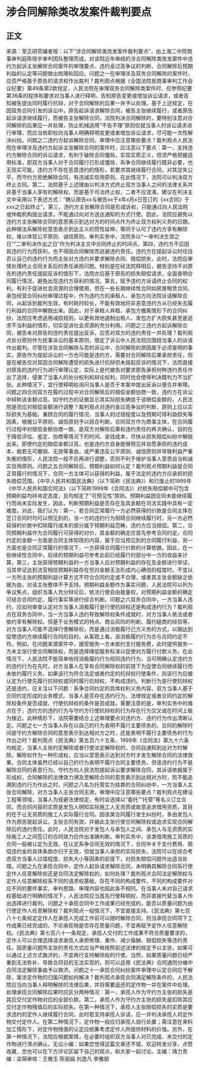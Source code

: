 # 涉合同解除类改发案件裁判要点
## 正文
来源：至正研究编者按：以下“涉合同解除类改发案件裁判要点”，由上海二中院商事审判庭陈晓宇审判团队整理而成，对该院近年审结的涉合同解除类改发案件中违约方起诉主张解除合同案件的审理要点、违约金过高争议的判断、合同解除后预期利益的认定等问题做出梳理和回应。问题之一在审理涉及双务合同解除的案件时，应否严格基于原告的请求权作出裁判？裁判观点根据《全国法院民商事审判工作会议纪要》第49条第2款规定，人民法院在审理双务合同解除类案件时，应参照纪要第36条的程序和要求对当事人进行释明，告知原告变更或增加诉讼请求，或者告知被告提出同时履行抗辩，对于合同解除的后果一并予以处理。基于上述规定，在因双务合同引发的诉讼中，原告起诉请求解除合同，被告主张继续履行，或者原告起诉请求继续履行，而被告主张解除合同，法院判决合同解除的，要特别注意对合同解除的后果应一并处理，防止机械适用“不告不理”原则仅就当事人的诉讼请求进行审理，而应当依职权向当事人明确释明变更或者增加诉讼请求，尽可能一次性解决纠纷。问题之二违约方起诉解除合同，审理中应注意哪些要点？裁判观点人民法院在审理涉及违约方起诉主张解除合同的案件时，应注意以下要点：第一，支持违约方解除合同的诉讼请求，有利于破除合同僵局，实现实质正义，但须严格把握适用标准，即双方当事人对于合同履行已形成僵局，系争合同继续履行既非必要，也无现实可能，违约方不存在恶意违约的情形，若要求其继续履行合同，对其显失公平，而守约方拒绝解除合同，有违诚实信用原则。在此情况下，法院可以判决双方终止合同。第二，法院基于上述理由以判决方式终止双方当事人之间的法律关系并非基于当事人享有的解除权，而是基于司法终止权，二者不应混淆。建议在判决主文中采用以下表述方式：“确认原告xx与被告xx于x年x月x日签订的《xx合同》于xxx之日起终止”。第三，违约方主张解除合同是形成诉权，只能通过向人民法院或仲裁机构提出请求，不能通过向对方送达通知的方式行使。因此，法院应避免以违约方主张解除合同的意思表示到达对方的时间点作为终止双方权利义务的日期，此种做法系解除权意思表示到达主义的惯性延伸，等同于认可了违约方享有解除权，难以体现公平原则、诚信原则。审判实务中，法院多以“一审判决生效之日”“二审判决作出之日”作为判决主文中合同终止的时间点。第四，违约方不应因其违约行为而获利，也不得因合同解除而逃避违约责任。违约方在提起诉讼时往往否认自己的违约行为而主张对方违约并要求解除合同、赔偿损失，此时，法院应审慎处理终止合同关系后的责任承担问题。特别是在经法院释明后，被告坚持不对原告的违约责任提起反诉的情形下，法院亦应基于原告的损失赔偿请求，全面查明合同履行情况，避免出现违约方获利的情况。第五，赋予违约方诉请终止合同的权利，有利于促进社会资源的合理使用，但在一些长期继续性合同如房屋租赁合同、承包经营合同纠纷审理过程中，作为违约方的承租人、承包方向法院诉请解除合同，从起诉到裁判生效，有时耗时较长，不能有效地将非恶意违约方从已经失去履行利益的合同中解脱出来。因此，对于承租人弃租、承包方撤离情形下的合同纠纷，法院应考虑适用减损规则，以更有效地遏制出租人、发包方扩大损失甚至是追求不当利益的情形，切实促进社会资源的充分利用。问题之三违约方起诉解除合同，被告未对原告的违约责任提出反诉，应否对双方的违约责任一并处理？裁判观点处分原则作为民事诉讼的基本原则，限定了诉讼中人民法院应围绕当事人的诉请作出裁判。尽管在涉及合同解除与否的诉讼中，合同解除的原因属于必须查明的事实，原告作为提起诉讼的一方也可能是违约方，需要对合同解除后果承担责任，但是在被告仅对其因合同解除遭受的损失进行抗辩但未提起反诉的情况下，法院直接对原告的违约行为进行审理认定，实际上是代被告对要求原告承担何种违约责任作出了选择，侵害了当事人的处分权利和辩论权利，同时也会使得判决既判力不当扩张。此种情况下，宜行使释明权询问当事人是否于本案中提出反诉以便合并审理。问题之四合同双方在履约过程中对合同解除后的赔偿金额协商一致，违约方在诉讼中辩称该金额过高，如守约方的证据显示其实际损失确低于该赔偿金额的，人民法院是否应对赔偿金额进行调整？裁判观点对违约金过高争议的判断，原则上应以实际损失为基础，兼顾合同的履行情况、当事人的过错程度以及预期可得利益损失等因素，根据公平原则、诚信原则予以综合判断。合同双方作为商事主体，在合同履行过程中对赔偿金额协商一致，是双方对解除后果和违约责任的再次确认，目的在于降低评估、鉴定、协商等情况下的时间、金钱成本，尽快从损失赔偿纠纷中解脱出来。即使约定的赔偿金额过高，也是违约方自身能够预见并自愿承担的违约成本，故若无可撤销、无效等事由，或严重违反公平原则、诚信原则并导致利益严重失衡的情形，人民法院一般不应再进行调整，否则不利于维护当事人意思自治和诚实信用原则。问题之五合同解除后，预期利益如何认定？裁判观点预期利益是合同正常履行的情况下，合同一方主体可以获得的利益，属于法定的违约方应承担的损失赔偿范围。《中华人民共和国民法典》（以下简称《民法典》）和已废止的1999年《中华人民共和国合同法》（以下简称1999年《合同法》）对损失赔偿额中可包含预期利益均持肯定态度，且均规定了“可预见性”原则。预期利益因合同未能继续履行而尚未实际发生，因此，判断预期利益是否存在及其金额在司法实践中具有一定难度。对此，我们认为：第一，若合同正常履行一方必然获得的价款是合同主体在签订合同时均可以预见到的，当一方的违约行为阻碍合同继续履行时，另一方必然获得的价款中扣除履行成本的部分属于预期利益范畴，违约方应当赔偿。第二，合同预期利益作为合同履行可获得的对价，其金额的确定应首先参考合同约定。合同约定的金额一方面是合同主体知晓的内容，属于应当预见到的合同履行利益，另一方面也是合同正常履行的情况下，一方获得合同履行价款的计算依据。因此，在一些继续性合同中，后续的预期利益可参考此前已经履行的部分中一方的收益来计算。第三，主张获得预期利益的一方当事人应对预期利益的存在及金额进行举证，当其举证达到法官相信预期利益存在但对金额无法形成内心确信的程度时，不宜以一方所主张的预期利益计算方式不符合合同约定或不合理，或者其主张金额缺乏依据为由，对该主张整体不予支持。预期利益金额作为事实问题，人民法院可以列为争议焦点，组织当事人充分辩论后，依法行使自由裁量权，对预期利益金额的确定可结合合同约定、履行事实等进行综合判断。问题之六双务合同中，一方当事人违约，应如何审查认定对方当事人消极履行是行使抗辩权还是构成违约行为？裁判观点在双务合同中，当一方当事人违约导致解除权条件成就时，对方当事人依法或者依约享有解除权。但基于业务模式的特点、商业风险的判断、履约磋商的经验等，对方当事人可能不选择行使解除权，而是通过消极履行己方义务的方式，以期达到促使违约方继续履行合同的目的。从客观上看，该消极履约行为亦与合同约定不符。例如，在问题来源案件中，接受服务一方未依约支付服务费，此时提供服务一方未主张行使合同解除权，而是选择降低服务标准以促使对方履行付款义务。在此情况下，人民法院不能简单地将消极履约行为视同违约行为，当可明确认定违约方的违约行为在先时，对方当事人在享有合同解除权的前提下为促使合同继续履行而未依约履行义务，如果该行为符合法定或者约定的抗辩权行使条件，则该行为应被认定为行使先履行抗辩权或同时履行抗辩权，不构成违约。判断行为是行使抗辩权还是违约，应关注以下问题：系争合同约定的具体权利义务内容、双方当事人基于合同约定形成的业务模式、当事人是否存在违约行为、法律规定或者合同约定的解除权条件是否成就、行使抗辩权的条件是否成就。需要注意的是，审判实务中的难点在于，违约方的违约行为与守约方行使抗辩权的行为存在行为交叉或在时间上极为接近。此种情形下，法院需要结合上述审理要点对违约方、违约行为作出清晰认定。问题之七一方当事人存在以自己的行为表明不履行主要债务的，合同的解除时间是守约方解除合同的意思表示到达相对方之时，还是表明不履行主要债务的行为作出之时？裁判观点《民法典》第五百六十五条、1999年《合同法》第九十六条均规定，当事人主张约定解除或者行使法定解除权的，合同自通知到达对方时解除。解除权作为一种形成权，应当以意思表示达到对方时才发生解除合同的法律效果。合同主体虽然已经以自己的行为表明不履行合同主要债务，但该违约行为不是解除合同的表意行为。守约方向人民法院提起诉讼要求解除合同，其诉请依据属于形成权，合同解除的法律效力溯及至解除合同的意思表示到达相对方时，而不能追溯到违约行为作出之时。问题之八名为托管实为挂靠的合同纠纷中，一方当事人主张合同解除，对方当事人主张合同无效，审理中应注意哪些要点？裁判观点在建设工程等领域，当事人为规避法律规定，有时会选择以“委托”“托管”等名义订立合同，而合同内容的实质是发包人明知实际施工人无资质或故意追求借用资质，其目的在于让无资质的施工人实际履行合同。因该类合同履行发生纠纷时，多由发包人作为原告提起诉讼，主张合同有效，并据此主张行使合同解除权或追求实现合同解除后的违约责任。此时，人民法院对于发包人与承包人之间、承包人与无资质的实际施工人之间签订的合同效力应作出准确判断。审判实务中，该类借用施工资质的合同一般被认定为无效。在认定系争合同无效的情况下，合同中关于支付费用、赔偿违约金的具体条款亦归于无效，但就当事人承担的实际损失，法院可以在综合考虑双方当事人过错程度、损失大小等因素的前提下，对损失赔偿问题作出适当处理。问题之九在承揽合同中，定作人起诉请求解除合同，未明确其解除合同系行使定作人任意解除权还是合同法定解除权的，如何处理？裁判观点合同法定解除权与定作人任意解除权系不同的请求权基础，存在不同的构成要件。不同的构成要件对应不同的要件事实，审判思路、审理内容也因此各不相同。在当事人未对自己请求权基础进行明确的情况下，人民法院应当首先行使释明权，而非直接代替当事人作出选择进行裁判。问题之十承揽合同中工作成果已经完成的，能否以质量问题为由行使定作人任意解除权？裁判观点一般情况下，不宜直接支持。《民法典》第七百八十七条规定定作人在承揽人完成工作前可以随时解除合同，则当承揽合同项下工作成果已经完成的，不论承揽物是否存在质量问题，不宜再赋予定作人任意解除权。《民法典》第七百八十一条规定，承揽人交付的工作成果不符合质量要求的，定作人可以合理选择请求承揽人承担修理、重作、减少报酬、赔偿损失等违约责任。因质量问题所主张的责任方式应当严格按照前述法律的规定予以主张，如果可以通过上述方式救济的，不宜再行支持解除权的行使。当然，如果质量问题已经严重到无法弥补、导致合同目的无法实现的，则可以适用《民法典》合同通则分编中合同法定解除事由予以救济。问题之十一承揽合同纠纷案件审理中认定合同应予解除，案涉定作物的归属问题如何解决？裁判观点承揽合同满足解除条件的，人民法院应当向当事人释明解除的法律后果，并将需要返还的定作物一并在案件中处理。处理承揽合同解除后果时应区分两种情况：第一，承揽人作为守约方主张的损失是其应交付定作物对应的全部价款。第二，承揽人作为守约方主张的损失是扣除其应交付定作物残值后的实际损失。在第一种情况下，承揽人主张赔偿损失的实质是要求违约的定作人继续履行合同，此时若支持承揽人诉请，应一并判决承揽人将定作物交付定作人。在第二种情况下，定作物一般应归承揽人自行处置；需注意在来料加工情形下，对定作物残值的认定应统筹考虑定作人所提供材料的价值。另外，在第一种情况下，法院应根据案情，在必要时组织双方当事人对已完成、未交付的定作物进行清点确认。无讼小编：如果您觉得这篇文章还不错，欢迎转发分享、点赞收藏，您也可以在下方评论区留下自己的观点，和大家一起讨论。主编：靖力责编：梁萌审核：王雅玉 陈丽娟 刘逸凡 李雅朋